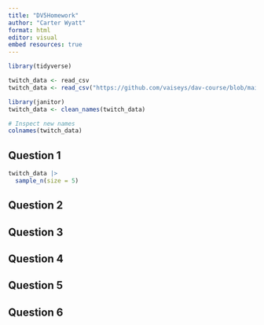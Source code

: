 ```yaml
---
title: "DV5Homework"
author: "Carter Wyatt"
format: html
editor: visual
embed resources: true
---
```


```r
library(tidyverse)

twitch_data <- read_csv
twitch_data <- read_csv("https://github.com/vaiseys/dav-course/blob/main/Data/twitchdata-update.csv")
```

```r
library(janitor)
twitch_data <- clean_names(twitch_data)

# Inspect new names
colnames(twitch_data)
```

## Question 1

```r
twitch_data |>
  sample_n(size = 5)
```

## Question 2

## Question 3

## Question 4

## Question 5

## Question 6
